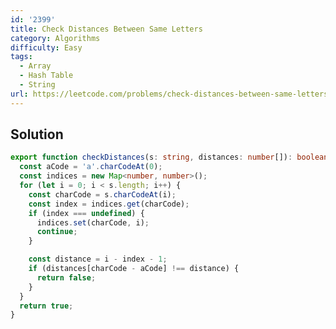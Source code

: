 ```yaml
---
id: '2399'
title: Check Distances Between Same Letters
category: Algorithms
difficulty: Easy
tags:
  - Array
  - Hash Table
  - String
url: https://leetcode.com/problems/check-distances-between-same-letters
---
```


## Solution

```typescript filename="solution.ts" copy
export function checkDistances(s: string, distances: number[]): boolean {
  const aCode = 'a'.charCodeAt(0);
  const indices = new Map<number, number>();
  for (let i = 0; i < s.length; i++) {
    const charCode = s.charCodeAt(i);
    const index = indices.get(charCode);
    if (index === undefined) {
      indices.set(charCode, i);
      continue;
    }

    const distance = i - index - 1;
    if (distances[charCode - aCode] !== distance) {
      return false;
    }
  }
  return true;
}
```
